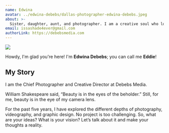 ```yaml
---
name: Edwina
avatar: ../edwina-debebs/dallas-photographer-edwina-debebs.jpeg
about: >-
  Sister, daughter, aunt, and photographer. I am a creative soul who loves to capture the beauty of life through my camera lens.
email: issashade4ever@gmail.com
authorLink: https://debebsmedia.com
---
```


![](../edwina-debebs/dallas-photographer-edwina-debebs.jpeg)

Howdy, I'm glad you're here! I'm **Edwina Debebs**; you can call me **Eddie**!

## My Story

I am the Chief Photographer and Creative Director at Debebs Media.

William Shakespeare said, “Beauty is in the eyes of the beholder.” Still, for me, beauty is in the eye of my camera lens.

For the past five years, I have explored the different depths of photography, videography, and graphic design. No project is too challenging. So, what are your ideas? What is your vision?
Let’s talk about it and make your thoughts a reality.
